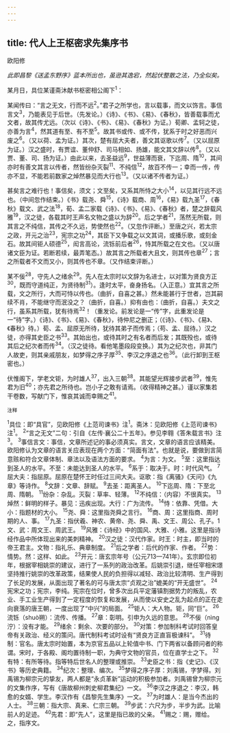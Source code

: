 ```yaml
---
---
---
```

title: 代人上王枢密求先集序书
---



欧阳修

*此即昌黎《送孟东野序》蓝本所出也，虽逊其逸宕，然起伏整散之法，乃全似矣。*

某月日，具位某谨斋沐献书枢密相公阁下<sup>1</sup>：

某闻传曰：“言之无文，行而不远<sup>2</sup>。”君子之所学也，言以载事，而文以饰言。事信言文<sup>3</sup>，乃能表见于后世。（先发论。）《诗》、《书》、《易》、《春秋》，皆善载事而尤文者，故其传尤远。（次以《诗》、《书》、《易》、《春秋》为证。）荀卿、孟轲之徒，亦善为言<sup>4</sup>，然其道有至、有不至<sup>5</sup>。故其书或传、或不传，犹系于时之好恶而兴废之<sup>6</sup>。（又以荷、孟为证。）其次，楚有屈大夫者，善文其讴歌以传<sup>7</sup>。（又以屈原为证。）汉之盛时，有贾谊、董仲舒、司马相如、扬雄，能文其文辞以传<sup>8</sup>。（又以贾、董、司、扬为证。）由此以来，去圣益远<sup>9</sup>，世益薄而衰，下迄周、隋<sup>10</sup>，其间亦时有善文其言以传者，然皆纷杂灭裂<sup>11</sup>、不纯信<sup>12</sup>，故百不传一；幸而一传，传亦不显，不能若前数家之焯然暴见而大行也<sup>13</sup>。（又以诸不传者为证。）

甚矣言之难行也！事信矣，须文；文至矣，又系其所恃之大小<sup>14</sup>，以见其行远不远也。（中间忽作结束。）《书》载尧、舜<sup>15</sup>，《诗》载商、周<sup>16</sup>，《易》载九圣<sup>17</sup>，《春秋》载文、武之法<sup>18</sup>，荀、孟二家载《诗》、《书》、《易》、《春秋》者，楚之辞载风雅<sup>19</sup>，汉之徒，各载其时王声名文物之盛以为辞<sup>20</sup>。后之学者<sup>21</sup>，荡然无所载，则其言之不纯信，其传之不久远，势使然也<sup>22</sup>。（又忽作评断。）至唐之兴，若太宗之政，开元之治<sup>23</sup>，宪宗之功<sup>24</sup>，其臣下又争载之以文其词，或播乐歌，或刻金石。故其间钜人硕德<sup>25</sup>，闳言高论，流铄前后者<sup>26</sup>，恃其所载之在文也。（又以唐诸文臣为证。若断若续，最弄笔态。）故其言之所载者大且文，则其传也章<sup>27</sup>；言之所载者不文而又小，则其传也不章。（又作结束评断。）

某不佞<sup>28</sup>，守先人之绪余<sup>29</sup>。先人在太宗时以文辞为名进士，以对策为贤良方正<sup>30</sup>，既而守道纯正，为贤待制<sup>31</sup>）。逢时太平，奋身扬名。（入正意。）宜其言之所载，文之所行，大而可恃以传也。（曲折，自喜之甚。）然未能甚行于世者，岂其嗣续不肖，不能继守而泯没之？（曲折，自喜。）抑有由也：（曲折，自喜。）夫文之行，虽系其所载，犹有待焉<sup>32</sup>！（重发论。前发论是一“传”字，此重发论是一“待”字。）《诗》、《书》、《易》、《春秋》，待仲尼之删正；（《诗》、《书》、《易》、《春秋》待。）荀、孟、屈原无所待，犹待其弟子而传焉；（苟、孟、屈待。）汉之徒，亦得其史臣之书<sup>33</sup>。其始出也，或待其时之有名者而后发；其既殁也，或待其后之纪次者而传<sup>34</sup>。（汉之徒待。看他笔墨段段变换。）其为之纪次也，非其门人故吏，则其亲戚朋友，如梦得之序子厚<sup>35</sup>、李汉之序退之也<sup>36</sup>。（此行卸到王枢密也。）

伏惟阁下，学老文钜，为时雄人<sup>37</sup>，出入三朝<sup>38</sup>。其能望光辉接步武者<sup>39</sup>，惟先君为旧<sup>40</sup>；亦先君之所待也。岂小子之敢有请焉。（收得精神之甚。）谨以家集若干卷数，写献门下，惟哀其诚而幸赐之<sup>41</sup>。

<sup>注释</sup>

<sup>1</sup>具位：即“具官”，见欧阳修《上范司谏书》注<sup>1</sup>。斋沐：见欧阳修《上范司谏书》注<sup>1</sup>。
<sup>2</sup>“言之无文”二句：引自《左传·襄公二十五年》。参见李翱《答朱载言书》注<sup>3</sup>。
<sup>3</sup>事信言文：事信，文章所述记的事必须真实。言文，文章的语言应该精美。欧阳修认为文章的语言关应表现在两个方面：“简面有法”。也就是说，要做到言简意赅和符合文章体制、章法以及语法方面的要求。
<sup>4</sup>为言：为文。
<sup>5</sup>至：这里指达到圣人的水平。不至：未能达到圣人的水平。
<sup>6</sup>系于：取决于。时：时代风气。
<sup>7</sup>屈大夫：指屈原。屈原在楚怀王时任过三间大夫。讴歌：指《离骚》《天问》《九章》等诗作。
<sup>8</sup>文辞：文章、辞赋。
<sup>9</sup>去圣：距离圣人。
<sup>10</sup>下迄周、隋：下至北周、隋朝。
<sup>11</sup>纷杂：杂乱。灭裂：草率、轻薄。
<sup>12</sup>不纯信：（内容）不很真实。
<sup>13</sup>焯然：鲜明的样子。暴见：迅疾出现。大行：广为流传。
<sup>14</sup>恃：依靠、凭借。大小：指题材的大小。
<sup>15</sup>尧、舜：这里指尧舜之言行。
<sup>16</sup>商、周：这里指商、周时期的人、事。
<sup>17</sup>九圣：指伏羲、神农、黄帝、尧、舜、禹、文王、周公、孔子。1文、武：周文王、周武王。
<sup>19</sup>风雅：《诗经》中的国风、大雅、小雅。这里是指诗经作品中所体现出来的美刺精神。
<sup>20</sup>汉之徒：汉代作家。时王：时主，即当时的帝王君主。文物：指礼乐、典章制度。
<sup>21</sup>后之学者：后代的作家、作者。
<sup>22</sup>势：情势。然：这样、如此。
<sup>23</sup>开元：唐玄宗年号（公元713—741年）。玄宗即位初年，根据宰相姚崇的建议，进行了一系列的政治改革。后姚崇引退，继任宰相宋璟坚持推行姚崇的改革政策，结果使人民的负担得以减轻、政治比较清明、生产得到了长足的发展，从面出现了著名的可与唐太宗“贞观之治”媲美的“开无盛世”。
<sup>24</sup>宪宋之功；宪宗，李纯。宪宗在位时，曾多次出兵平定藩镇割据势力的叛乱，农业、手工业生产得到了一定程度的恢复和发展，从而使以安史之乱为起点的正在走向衰落的唐王朝，一度出现了“中兴”的局面。
<sup>25</sup>钜人：大人物。钜，同“巨”。
<sup>26</sup>流铄（shuò朔）：流传、传播。
<sup>27</sup>章：彰明。引申为久远的意思。
<sup>28</sup>不佞（nìng泞）：没有才能。
<sup>29</sup>绪余：剩余、次要的部分。
<sup>30</sup>对策：参加制科考试时回答皇帝有关政治、经义的策问。唐代制科考试时设有“贤良方正直盲极谏科”。
<sup>31</sup>待制：官名。唐太宗时始置，本为京官五品以上轮值中书、门下两省以备顾问者的称谓。宋时，于各殿、阁均置待制一职，为典守文物的官员，位在直学士之下。
<sup>32</sup>有特：有所等待。指等特后世名人的整理或推崇。
<sup>33</sup>史臣之书：指《史记》、《汉书》等历史典籍。
<sup>34</sup>纪次：整理、编次。
<sup>35</sup>梦得之序子厚：刘禹锡，字梦得。刘禹锡为柳宗元的挚友，两人都是“永贞革新”运动的积极参加者。刘禹锡曾为柳宗元的文集作序，写有《唐故柳州刺史柳君集纪》一文。
<sup>36</sup>李汉之序退之：李汉，韩愈的女婿、学生。李汉作有《昌黎先生集序》一文。
<sup>37</sup>为时雄人：是当今杰出的人士。
<sup>38</sup>三朝：指大宗、真来、仁宗三朝。
<sup>39</sup>步武：六尺为步，半步为武。比喻前人的足迹。
<sup>40</sup>先君：即“先人”，这里是指已故的父亲。
<sup>41</sup>赐之：赐，赠给。之，指序文。